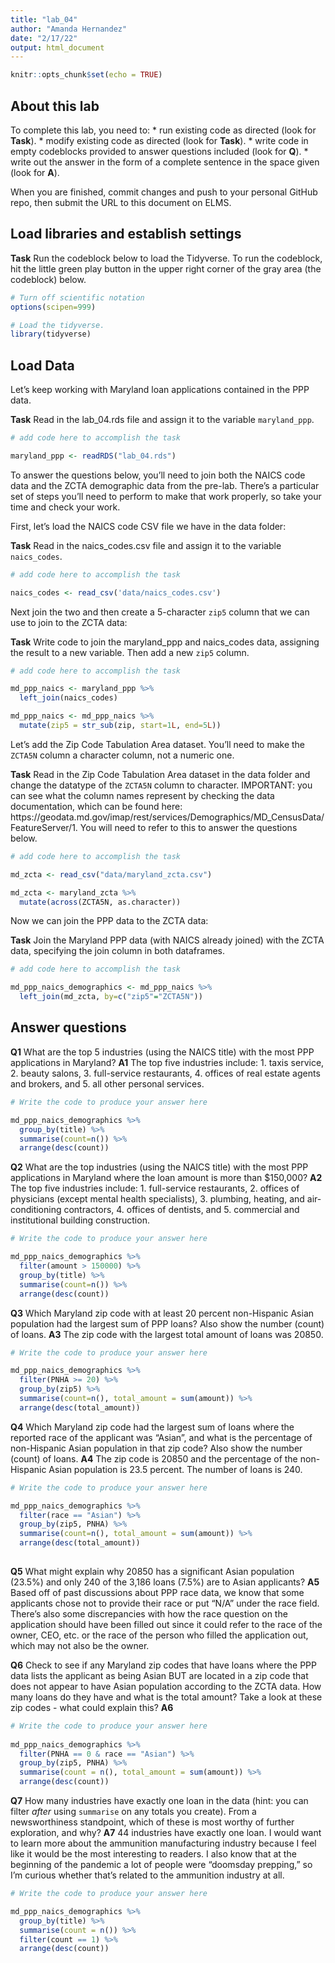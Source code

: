 ```yaml
---
title: "lab_04"
author: "Amanda Hernandez"
date: "2/17/22"
output: html_document
---
```


```r
knitr::opts_chunk$set(echo = TRUE)
```

## About this lab

To complete this lab, you need to:
* run existing code as directed (look for **Task**).
* modify existing code as directed (look for **Task**).
* write code in empty codeblocks provided to answer questions included (look for **Q**).
* write out the answer in the form of a complete sentence in the space given (look for **A**).

When you are finished, commit changes and push to your personal GitHub repo, then submit the URL to this document on ELMS.

## Load libraries and establish settings

**Task** Run the codeblock below to load the Tidyverse. To run the codeblock, hit the little green play button in the upper right corner of the gray area (the codeblock) below.

```r
# Turn off scientific notation
options(scipen=999)

# Load the tidyverse.
library(tidyverse)
```

## Load Data

Let's keep working with Maryland loan applications contained in the PPP data.

**Task** Read in the lab_04.rds file and assign it to the variable `maryland_ppp`.

```r
# add code here to accomplish the task

maryland_ppp <- readRDS("lab_04.rds")

```

To answer the questions below, you'll need to join both the NAICS code data and the ZCTA demographic data from the pre-lab. There's a particular set of steps you'll need to perform to make that work properly, so take your time and check your work.

First, let's load the NAICS code CSV file we have in the data folder:

**Task** Read in the naics_codes.csv file and assign it to the variable `naics_codes`.

```r
# add code here to accomplish the task

naics_codes <- read_csv('data/naics_codes.csv')

```

Next join the two and then create a 5-character `zip5` column that we can use to join to the ZCTA data:

**Task** Write code to join the maryland_ppp and naics_codes data, assigning the result to a new variable. Then add a new `zip5` column.

```r
# add code here to accomplish the task

md_ppp_naics <- maryland_ppp %>%
  left_join(naics_codes)

md_ppp_naics <- md_ppp_naics %>%
  mutate(zip5 = str_sub(zip, start=1L, end=5L))

```

Let's add the Zip Code Tabulation Area dataset. You'll need to make the `ZCTA5N` column a character column, not a numeric one.

**Task** Read in the Zip Code Tabulation Area dataset in the data folder and change the datatype of the `ZCTA5N` column to character. IMPORTANT: you can see what the column names represent by checking the data documentation, which can be found here: https://geodata.md.gov/imap/rest/services/Demographics/MD_CensusData/FeatureServer/1. You will need to refer to this to answer the questions below.

```r
# add code here to accomplish the task

md_zcta <- read_csv("data/maryland_zcta.csv")

md_zcta <- maryland_zcta %>% 
  mutate(across(ZCTA5N, as.character))

```

Now we can join the PPP data to the ZCTA data:

**Task** Join the Maryland PPP data (with NAICS already joined) with the ZCTA data, specifying the join column in both dataframes.

```r
# add code here to accomplish the task

md_ppp_naics_demographics <- md_ppp_naics %>%
  left_join(md_zcta, by=c("zip5"="ZCTA5N"))

```

## Answer questions

**Q1** What are the top 5 industries (using the NAICS title) with the most PPP applications in Maryland?
**A1** The top five industries include: 1. taxis service, 2. beauty salons, 3. full-service restaurants, 4. offices of real estate agents and brokers, and 5. all other personal services.

```r
# Write the code to produce your answer here

md_ppp_naics_demographics %>%
  group_by(title) %>%
  summarise(count=n()) %>%
  arrange(desc(count))

```

**Q2** What are the top industries (using the NAICS title) with the most PPP applications in Maryland where the loan amount is more than $150,000?
**A2** The top five industries include: 1. full-service restaurants, 2. offices of physicians (except mental health specialists), 3. plumbing, heating, and air-conditioning contractors, 4. offices of dentists, and 5. commercial and institutional building construction.

```r
# Write the code to produce your answer here

md_ppp_naics_demographics %>%
  filter(amount > 150000) %>%
  group_by(title) %>%
  summarise(count=n()) %>%
  arrange(desc(count))

```

**Q3** Which Maryland zip code with at least 20 percent non-Hispanic Asian population had the largest sum of PPP loans? Also show the number (count) of loans.
**A3** The zip code with the largest total amount of loans was 20850.

```r
# Write the code to produce your answer here

md_ppp_naics_demographics %>%
  filter(PNHA >= 20) %>%
  group_by(zip5) %>%
  summarise(count=n(), total_amount = sum(amount)) %>%
  arrange(desc(total_amount))

```

**Q4** Which Maryland zip code had the largest sum of loans where the reported race of the applicant was "Asian", and what is the percentage of non-Hispanic Asian population in that zip code? Also show the number (count) of loans.
**A4** The zip code is 20850 and the percentage of the non-Hispanic Asian population is 23.5 percent. The number of loans is 240.

```r
# Write the code to produce your answer here

md_ppp_naics_demographics %>%
  filter(race == "Asian") %>%
  group_by(zip5, PNHA) %>%
  summarise(count=n(), total_amount = sum(amount)) %>%
  arrange(desc(total_amount))
  
```

**Q5** What might explain why 20850 has a significant Asian population (23.5%) and only 240 of the 3,186 loans (7.5%) are to Asian applicants?
**A5** Based off of past discussions about PPP race data, we know that some applicants chose not to provide their race or put "N/A" under the race field. There's also some discrepancies with how the race question on the application should have been filled out since it could refer to the race of the owner, CEO, etc. or the race of the person who filled the application out, which may not also be the owner. 

**Q6** Check to see if any Maryland zip codes that have loans where the PPP data lists the applicant as being Asian BUT are located in a zip code that does not appear to have Asian population according to the ZCTA data. How many loans do they have and what is the total amount? Take a look at these zip codes - what could explain this?
**A6** 


```r
# Write the code to produce your answer here
  
md_ppp_naics_demographics %>%
  filter(PNHA == 0 & race == "Asian") %>%
  group_by(zip5, PNHA) %>%
  summarise(count = n(), total_amount = sum(amount)) %>%
  arrange(desc(count))

```

**Q7** How many industries have exactly one loan in the data (hint: you can filter _after_ using `summarise` on any totals you create). From a newsworthiness standpoint, which of these is most worthy of further exploration, and why?
**A7** 44 industries have exactly one loan. I would want to learn more about the ammunition manufacturing industry because I feel like it would be the most interesting to readers. I also know that at the beginning of the pandemic a lot of people were "doomsday prepping," so I'm curious whether that's related to the ammunition industry at all.

```r
# Write the code to produce your answer here

md_ppp_naics_demographics %>%
  group_by(title) %>%
  summarise(count = n()) %>%
  filter(count == 1) %>%
  arrange(desc(count))

```
